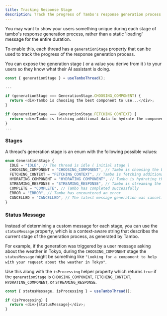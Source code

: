 ```yaml
---
title: Tracking Response Stage
description: Track the progress of Tambo's response generation process and expose it to your users.
---
```


You may want to show your users something unique during each stage of tambo's response generation process, rather than a static 'loading' message for the entire duration.

To enable this, each thread has a `generationStage` property that can be used to track the progress of the response generation process.

You can expose the generation stage ( or a value you derive from it ) to your users so they know what their AI assistant is doing.

```typescript title="generation-stage.tsx"
const { generationStage } = useTamboThread();

...

if (generationStage === GenerationStage.CHOOSING_COMPONENT) {
  return <div>Tambo is choosing the best component to use...</div>;
}

if (generationStage === GenerationStage.FETCHING_CONTEXT) {
  return <div>Tambo is fetching additional data to hydrate the component...</div>;
}
...

```

### Stages

A thread's generation stage is an enum with the following possible values:

```typescript title="generation stages"
enum GenerationStage {
  IDLE = "IDLE", // The thread is idle ( initial stage )
  CHOOSING_COMPONENT = "CHOOSING_COMPONENT", // Tambo is choosing the best component to use based on the user's message
  FETCHING_CONTEXT = "FETCHING_CONTEXT", // Tambo is fetching additional data to hydrate a chosen component
  HYDRATING_COMPONENT = "HYDRATING_COMPONENT", // Tambo is hydrating the component
  STREAMING_RESPONSE = "STREAMING_RESPONSE", // Tambo is streaming the response
  COMPLETE = "COMPLETE", // Tambo has completed successfully
  ERROR = "ERROR", // Tambo has encountered an error
  CANCELLED = "CANCELLED", // The latest message generation was cancelled.
}
```

### Status Message

Instead of determining a custom message for each stage, you can use the `statusMessage` property, which is a context-aware string that describes the current stage of the generation process, as generated by Tambo.

For example, if the generation was triggered by a user message asking about the weather in Tokyo, during the `CHOOSING_COMPONENT` stage the `statusMessage` might be something like `"Looking for a component to help with your request about the weather in Tokyo"`.

Use this along with the `isProcessing` helper property which returns `true` if the `generationStage` is `CHOOSING_COMPONENT`, `FETCHING_CONTEXT`, `HYDRATING_COMPONENT`, or `STREAMING_RESPONSE`.

```typescript title="generation-stage.tsx"
const { statusMessage, isProcessing } = useTamboThread();

if (isProcessing) {
  return <div>{statusMessage}</div>;
}
```
